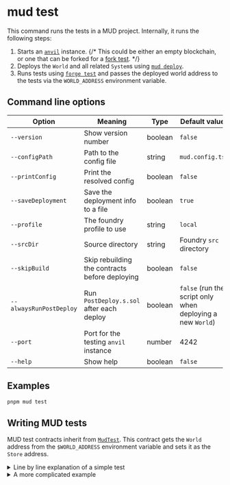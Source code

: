 # mud test

This command runs the tests in a MUD project. Internally, it runs the following steps:

1. Starts an [`anvil`](https://book.getfoundry.sh/reference/anvil/) instance.
   {/* This could be either an empty blockchain, or one that can be forked for a [fork test](https://book.getfoundry.sh/forge/fork-testing). */}
1. Deploys the `World` and all related `System`s using [`mud deploy`](./deploy).
1. Runs tests using [`forge test`](https://book.getfoundry.sh/forge/tests) and passes the deployed world address to the tests via the `WORLD_ADDRESS` environment variable.

## Command line options

| Option                  | Meaning                                        | Type    | Default value                                              |
| ----------------------- | ---------------------------------------------- | ------- | ---------------------------------------------------------- |
| `--version`             | Show version number                            | boolean | `false`                                                    |
| `--configPath`          | Path to the config file                        | string  | `mud.config.ts`                                            |
| `--printConfig`         | Print the resolved config                      | boolean | `false`                                                    |
| `--saveDeployment`      | Save the deployment info to a file             | boolean | `true`                                                     |
| `--profile`             | The foundry profile to use                     | string  | `local`                                                    |
| `--srcDir`              | Source directory                               | string  | Foundry `src` directory                                    |
| `--skipBuild`           | Skip rebuilding the contracts before deploying | boolean | `false`                                                    |
| `--alwaysRunPostDeploy` | Run `PostDeploy.s.sol` after each deploy       | boolean | `false` (run the script only when deploying a new `World`) |
| `--port`                | Port for the testing `anvil` instance          | number  | 4242                                                       |
| `--help`                | Show help                                      | boolean | `false`                                                    |

## Examples

```sh copy
pnpm mud test
```

## Writing MUD tests

MUD test contracts inherit from [`MudTest`](https://github.com/latticexyz/mud/blob/main/packages/world/test/MudTest.t.sol).
This contract gets the `World` address from the `$WORLD_ADDRESS` environment variable and sets it as the `Store` address.

<details>

<summary>Line by line explanation of a simple test</summary>

This is an explanation of [the test](https://github.com/latticexyz/mud/blob/main/templates/react/packages/contracts/test/TasksTest.t.sol) for the [React template](https://github.com/latticexyz/mud/tree/main/templates/react) contracts.

```solidity
// SPDX-License-Identifier: MIT
pragma solidity >=0.8.21;

import "forge-std/Test.sol";
import { MudTest } from "@latticexyz/world/test/MudTest.t.sol";
```

Import the general definitions required in all MUD tests.

```solidity
import { IWorld } from "../src/codegen/world/IWorld.sol";
import { Tasks, TasksData } from "../src/codegen/index.sol";
```

Import the definitions required for this test, the `World` we can access and the tables we'll use.

```solidity
contract TasksTest is MudTest {
  function testWorldExists() public {
```

MUD tests are [Foundry tests](https://book.getfoundry.sh/forge/tests).
Any public function that starts with `test` is a test that gets executed.

```solidity
    uint256 codeSize;
    address addr = worldAddress;
```

The `World` address comes from the [`MudTest`](https://github.com/latticexyz/mud/blob/main/packages/world/test/MudTest.t.sol#L11).

```solidity
    assembly {
      codeSize := extcodesize(addr)
    }
    assertTrue(codeSize > 0);
  }
```

Use [`extcodesize`](https://www.evm.codes/#3b?fork=shanghai) to get the size of the `World` contract.
If the deploy process failed, there wouldn't be any code there.

```solidity
  function testTasks() public {
    // Expect task to exist that we created during PostDeploy script
    TasksData memory task = Tasks.get("1");
```

Use the structure for a table entry's values that is created as part of code generation.

```solidity
    assertEq(task.description, "Walk the dog");
    assertEq(task.completedAt, 0);
```

Verify the information that is prepopulated by [the `PostDeploy.s.sol` script](https://github.com/latticexyz/mud/blob/main/templates/react/packages/contracts/script/PostDeploy.s.sol).

```solidity
    // Expect the task to be completed after calling completeTask from our TasksSystem
    IWorld(worldAddress).completeTask("1");
```

Call a `System` to modify the table data.

```solidity
    assertEq(Tasks.getCompletedAt("1"), block.timestamp);
  }
}
```

Verify that the call changed the data correctly.

</details>

<details>

<summary>A more complicated example</summary>

Here is an explanation for [the test](https://github.com/latticexyz/skystrife-public/blob/main/packages/contracts/test/MoveSystem.t.sol) for [`MoveSystem`](https://github.com/latticexyz/skystrife-public/blob/main/packages/contracts/src/systems/MoveSystem.sol) in [SkyStrife](https://skystrife.xyz/).

There are three externally available functions in this `System`:

- [`move`](https://github.com/latticexyz/skystrife-public/blob/main/packages/contracts/src/systems/MoveSystem.sol#L57-L61), used when the entity just moves.
- [`fight`](https://github.com/latticexyz/skystrife-public/blob/main/packages/contracts/src/systems/MoveSystem.sol#L63-L67), used when the entity just attacks an enemy.
- [`moveAndAttack`](https://github.com/latticexyz/skystrife-public/blob/main/packages/contracts/src/systems/MoveSystem.sol#L69-L76), used when the entity moves and then attacks an enemy.

The first test is [`testMoveOneTile`](https://github.com/latticexyz/skystrife-public/blob/main/packages/contracts/test/MoveSystem.t.sol#L67-L81):

```solidity
  function testMoveOneTile() public {
    setupMove();
```

First we use [`setupMove`](https://github.com/latticexyz/skystrife-public/blob/main/packages/contracts/test/MoveSystem.t.sol#L19-L61).
This function sets up the test by creating the player entity, the environment in which a unit could move (a 4x4 grid of grassland), the match, and a player unit that could move (whose original position is `(0,0)`).

```solidity
    PositionData[] memory path = new PositionData[](1);
    path[0] = PositionData(0, 1);
```

Create a path for the movement.

```solidity
    vm.startPrank(alice);
```

Act as `alice`, the player.

```solidity
    startGasReport("Move unit 1 tile");
    world.move(testMatch, unit, path);
    endGasReport();
```

Perform the move and generate a gas report.

```solidity
    PositionData memory position = Position.get(testMatch, unit);
    assertEq(position.x, 0, "x should be 0");
    assertEq(position.y, 1, "y should be 1");
  }
```

Verify the unit is in the correct position.

```solidity

  function testMoveTwoTiles() public {
    setupMove();

    PositionData[] memory path = new PositionData[](2);
    path[0] = PositionData(0, 1);
    path[1] = PositionData(0, 2);
    .
    .
    .
  }

  function testMoveThreeTiles() public {
    setupMove();

    PositionData[] memory path = new PositionData[](3);
    path[0] = PositionData(0, 1);
    path[1] = PositionData(0, 2);
    path[2] = PositionData(0, 3);
    .
    .
    .
  }
```

These tests are very similar to `testMoveOneTile`, except the unit moves multiple tiles (which is allowed by SkyStrife).

```solidity
function testMovementSetsLastAction() public {
  setupMove();

  PositionData[] memory path = new PositionData[](2);
  path[0] = PositionData(0, 1);
  path[1] = PositionData(0, 2);

  runSystem(path);

  uint256 lastAction = LastAction.get(testMatch, unit);
  assertEq(lastAction, block.timestamp, "last action should be the block timestamp");
}
```

This test checks that the time of the last action is updated correctly.

```solidity
function testMoveInvalidPath() public {
  setupMove();

  PositionData[] memory path = new PositionData[](2);
  path[0] = PositionData(0, 1);
  path[1] = PositionData(0, 3);

  vm.expectRevert("invalid path");
  runSystem(path);
}
```

The player may be using our client, which only sends valid paths.
However, in blockchain programming there is no such guarantee.
We _have_ to assume hostile input, so we have to test not just that actions that should be successful succeed, but also that actions that should fail fail.

</details>
